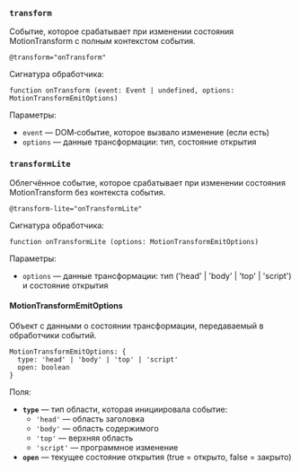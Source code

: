 ### `transform`

Событие, которое срабатывает при изменении состояния MotionTransform с полным контекстом события.

```
@transform="onTransform"
```

Сигнатура обработчика:
```
function onTransform (event: Event | undefined, options: MotionTransformEmitOptions)
```

Параметры:
- `event` — DOM‑событие, которое вызвало изменение (если есть)
- `options` — данные трансформации: тип, состояние открытия

### `transformLite`

Облегчённое событие, которое срабатывает при изменении состояния MotionTransform без контекста события.

```
@transform-lite="onTransformLite"
```

Сигнатура обработчика:
```
function onTransformLite (options: MotionTransformEmitOptions)
```

Параметры:
- `options` — данные трансформации: тип ('head' | 'body' | 'top' | 'script') и состояние открытия

#### MotionTransformEmitOptions

Объект с данными о состоянии трансформации, передаваемый в обработчики событий.

```
MotionTransformEmitOptions: {
  type: 'head' | 'body' | 'top' | 'script'
  open: boolean
}
```

Поля:
- **`type`** — тип области, которая инициировала событие:
  - `'head'` — область заголовка
  - `'body'` — область содержимого
  - `'top'` — верхняя область
  - `'script'` — программное изменение
- **`open`** — текущее состояние открытия (true = открыто, false = закрыто)
